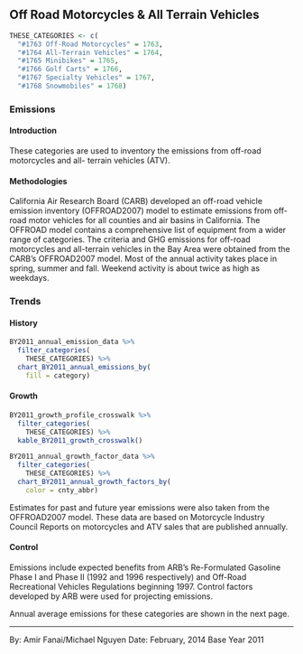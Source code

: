 ## Off Road Motorcycles & All Terrain Vehicles {#mobile-offroad-rec_veh}

```r
THESE_CATEGORIES <- c(
  "#1763 Off-Road Motorcycles" = 1763, 
  "#1764 All-Terrain Vehicles" = 1764, 
  "#1765 Minibikes" = 1765, 
  "#1766 Golf Carts" = 1766,
  "#1767 Specialty Vehicles" = 1767, 
  "#1768 Snowmobiles" = 1768)
```

### Emissions

#### Introduction {-}

These categories are used to inventory the emissions from off-road motorcycles and all- terrain vehicles (ATV).

#### Methodologies {-}

California Air Research Board (CARB) developed an off-road vehicle emission inventory (OFFROAD2007) model to estimate emissions from off-road motor vehicles for all counties and air basins in California. The OFFROAD model contains a comprehensive list of equipment from a wider range of categories. The criteria and GHG emissions for off-road motorcycles and all-terrain vehicles in the Bay Area were obtained from the CARB’s OFFROAD2007 model.
Most of the annual activity takes place in spring, summer and fall. Weekend activity is about twice as high as weekdays.

### Trends {#mobile-offroad-rec_veh-trend}

#### History {-}

```r
BY2011_annual_emission_data %>%
  filter_categories(
    THESE_CATEGORIES) %>%
  chart_BY2011_annual_emissions_by(
    fill = category) 
```

#### Growth {-}

```r
BY2011_growth_profile_crosswalk %>%
  filter_categories(
    THESE_CATEGORIES) %>%
  kable_BY2011_growth_crosswalk()
```

```r
BY2011_annual_growth_factor_data %>%
  filter_categories(
    THESE_CATEGORIES) %>%
  chart_BY2011_annual_growth_factors_by(
    color = cnty_abbr) 
```

Estimates for past and future year emissions were also taken from the OFFROAD2007 model. These data are based on Motorcycle Industry Council Reports on motorcycles and ATV sales that are published annually.

#### Control {-}

Emissions include expected benefits from ARB’s Re-Formulated Gasoline Phase I and Phase II (1992 and 1996 respectively) and Off-Road Recreational Vehicles Regulations beginning 1997. Control factors developed by ARB were used for projecting emissions.

<span class="strike">Annual average emissions for these categories are shown in the next page.</span>

***

By: Amir Fanai/Michael Nguyen 
Date: February, 2014
Base Year 2011
